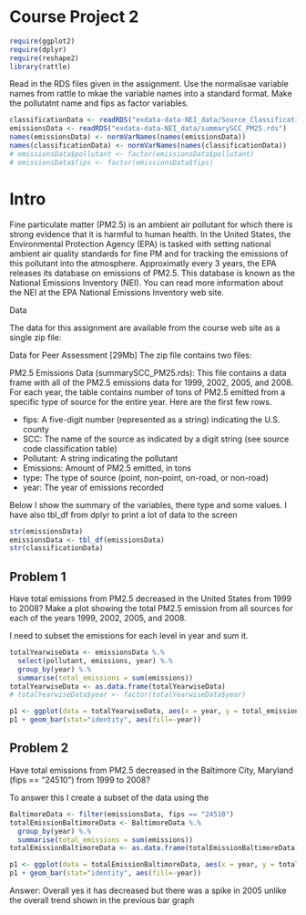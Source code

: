 Course Project 2
========================================================
```r
require(ggplot2)
require(dplyr)
require(reshape2)
library(rattle)
```

Read in the RDS files given in the assignment. Use the normalisae variable names from rattle to mkae the variable names into a standard format. Make the pollutatnt name and fips as factor variables. 

```r
classificationData <- readRDS("exdata-data-NEI_data/Source_Classification_Code.rds")
emissionsData <- readRDS("exdata-data-NEI_data/summarySCC_PM25.rds")
names(emissionsData) <- normVarNames(names(emissionsData))
names(classificationData) <- normVarNames(names(classificationData))
# emissionsData$pollutant <- factor(emissionsData$pollutant)
# emissionsData$fips <- factor(emissionsData$fips)
```



# Intro

Fine particulate matter (PM2.5) is an ambient air pollutant for which there is strong evidence that it is harmful to human health. In the United States, the Environmental Protection Agency (EPA) is tasked with setting national ambient air quality standards for fine PM and for tracking the emissions of this pollutant into the atmosphere. Approximatly every 3 years, the EPA releases its database on emissions of PM2.5. This database is known as the National Emissions Inventory (NEI). You can read more information about the NEI at the EPA National Emissions Inventory web site.

Data

The data for this assignment are available from the course web site as a single zip file:

Data for Peer Assessment [29Mb]
The zip file contains two files:

PM2.5 Emissions Data (summarySCC_PM25.rds): This file contains a data frame with all of the PM2.5 emissions data for 1999, 2002, 2005, and 2008. For each year, the table contains number of tons of PM2.5 emitted from a specific type of source for the entire year. Here are the first few rows.

- fips: A five-digit number (represented as a string) indicating the U.S. county
- SCC: The name of the source as indicated by a digit string (see source code classification table)
- Pollutant: A string indicating the pollutant
- Emissions: Amount of PM2.5 emitted, in tons
- type: The type of source (point, non-point, on-road, or non-road)
- year: The year of emissions recorded

Below I show the summary of the variables, there type and some values. I have also tbl_df from dplyr to print a lot of data to the screen

```r
str(emissionsData)
emissionsData <- tbl_df(emissionsData)
str(classificationData)
```



## Problem 1
Have total emissions from PM2.5 decreased in the United States from 1999 to 2008? Make a plot showing the total PM2.5 emission from all sources for each of the years 1999, 2002, 2005, and 2008.

I need to subset the emissions for each level in year and sum it.


```r
totalYearwiseData <- emissionsData %.%
  select(pollutant, emissions, year) %.%
  group_by(year) %.%
  summarise(total_emissions = sum(emissions))
totalYearwiseData <- as.data.frame(totalYearwiseData)
# totalYearwiseData$year <- factor(totalYearwiseData$year)

p1 <- ggplot(data = totalYearwiseData, aes(x = year, y = total_emissions))
p1 + geom_bar(stat="identity", aes(fill=-year))
```


## Problem 2
Have total emissions from PM2.5 decreased in the Baltimore City, Maryland (fips == "24510") from 1999 to 2008?

To answer this I create a subset of the data using the 
```r
BaltimoreData <- filter(emissionsData, fips == "24510")
totalEmissionBaltimoreData <- BaltimoreData %.%
  group_by(year) %.%
  summarise(total_emissions = sum(emissions))
totalEmissionBaltimoreData <- as.data.frame(totalEmissionBaltimoreData)

p1 <- ggplot(data = totalEmissionBaltimoreData, aes(x = year, y = total_emissions))
p1 + geom_bar(stat="identity", aes(fill=-year))
```

Answer: Overall yes it has decreased but there was a spike in 2005 unlike the overall trend shown in the previous bar graph

